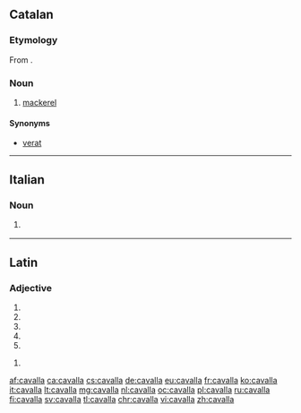 ==Catalan==

===Etymology===
From {{etyl|es|ca}} {{m|es|caballa}}.

===Noun===
{{ca-noun|f}}

# [[mackerel]]

====Synonyms====
* [[verat]]

----

==Italian==

===Noun===
{{it-noun|f|m=cavallo}}

# {{l|en|mare}} {{gloss|female horse}}

----

==Latin==

===Adjective===
{{la-adj-form|cavalla}}

# {{inflection of|cavallus||nom|f|s|lang=la}}
# {{inflection of|cavallus||nom|n|p|lang=la}}
# {{inflection of|cavallus||acc|n|p|lang=la}}
# {{inflection of|cavallus||voc|f|s|lang=la}}
# {{inflection of|cavallus||voc|n|p|lang=la}}

{{la-adj-form|cavallā}}

# {{inflection of|cavallus||abl|f|s|lang=la}}

[[af:cavalla]]
[[ca:cavalla]]
[[cs:cavalla]]
[[de:cavalla]]
[[eu:cavalla]]
[[fr:cavalla]]
[[ko:cavalla]]
[[it:cavalla]]
[[lt:cavalla]]
[[mg:cavalla]]
[[nl:cavalla]]
[[oc:cavalla]]
[[pl:cavalla]]
[[ru:cavalla]]
[[fi:cavalla]]
[[sv:cavalla]]
[[tl:cavalla]]
[[chr:cavalla]]
[[vi:cavalla]]
[[zh:cavalla]]